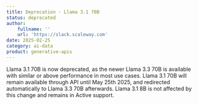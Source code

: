 ```yaml
---
title: Deprecation - Llama 3.1 70B
status: deprecated
author:
    fullname: ''
    url: 'https://slack.scaleway.com'
date: 2025-02-25
category: ai-data
product: generative-apis
---
```


Llama 3.1 70B is now deprecated, as the newer Llama 3.3 70B is available with similar or above performance in most use cases.
Llama 3.1 70B will remain available through API until May 25th 2025, and redirected automatically to Llama 3.3 70B afterwards. Llama 3.1 8B is not affected by this change and remains in Active support.

